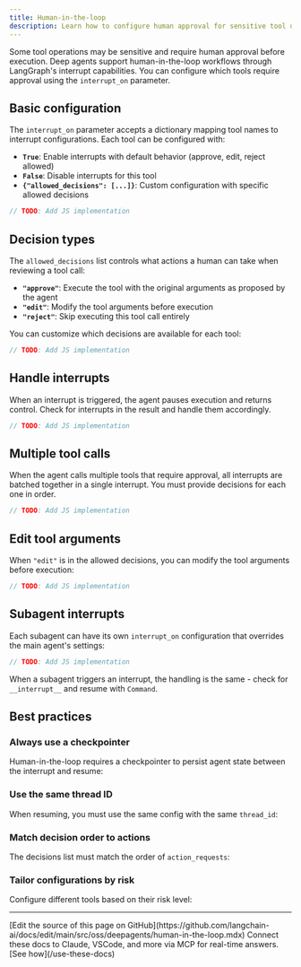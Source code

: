 ```yaml
---
title: Human-in-the-loop
description: Learn how to configure human approval for sensitive tool operations
---
```


Some tool operations may be sensitive and require human approval before execution. Deep agents support human-in-the-loop workflows through LangGraph's interrupt capabilities. You can configure which tools require approval using the `interrupt_on` parameter.

## Basic configuration

The `interrupt_on` parameter accepts a dictionary mapping tool names to interrupt configurations. Each tool can be configured with:

- **`True`**: Enable interrupts with default behavior (approve, edit, reject allowed)
- **`False`**: Disable interrupts for this tool
- **`{"allowed_decisions": [...]}`**: Custom configuration with specific allowed decisions



```typescript
// TODO: Add JS implementation
```


## Decision types

The `allowed_decisions` list controls what actions a human can take when reviewing a tool call:

- **`"approve"`**: Execute the tool with the original arguments as proposed by the agent
- **`"edit"`**: Modify the tool arguments before execution
- **`"reject"`**: Skip executing this tool call entirely

You can customize which decisions are available for each tool:



```typescript
// TODO: Add JS implementation
```


## Handle interrupts

When an interrupt is triggered, the agent pauses execution and returns control. Check for interrupts in the result and handle them accordingly.



```typescript
// TODO: Add JS implementation
```


## Multiple tool calls

When the agent calls multiple tools that require approval, all interrupts are batched together in a single interrupt. You must provide decisions for each one in order.



```typescript
// TODO: Add JS implementation
```


## Edit tool arguments

When `"edit"` is in the allowed decisions, you can modify the tool arguments before execution:



```typescript
// TODO: Add JS implementation
```


## Subagent interrupts

Each subagent can have its own `interrupt_on` configuration that overrides the main agent's settings:



```typescript
// TODO: Add JS implementation
```


When a subagent triggers an interrupt, the handling is the same - check for `__interrupt__` and resume with `Command`.

## Best practices

### Always use a checkpointer

Human-in-the-loop requires a checkpointer to persist agent state between the interrupt and resume:



### Use the same thread ID

When resuming, you must use the same config with the same `thread_id`:



### Match decision order to actions

The decisions list must match the order of `action_requests`:



### Tailor configurations by risk

Configure different tools based on their risk level:

---

<Callout icon="pen-to-square" iconType="regular">
    [Edit the source of this page on GitHub](https://github.com/langchain-ai/docs/edit/main/src/oss/deepagents/human-in-the-loop.mdx)
</Callout>
<Tip icon="terminal" iconType="regular">
    Connect these docs to Claude, VSCode, and more via MCP for    real-time answers. [See how](/use-these-docs)
</Tip>
